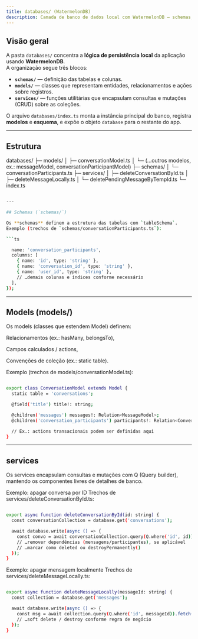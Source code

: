 ```yaml
---
title: databases/ (WatermelonDB)
description: Camada de banco de dados local com WatermelonDB — schemas, models e serviços.
---
```


## Visão geral

A pasta `databases/` concentra a **lógica de persistência local** da aplicação usando **WatermelonDB**.  
A organização segue três blocos:

- **`schemas/`** — definição das tabelas e colunas.
- **`models/`** — classes que representam entidades, relacionamentos e ações sobre registros.
- **`services/`** — funções utilitárias que encapsulam consultas e mutações (CRUD) sobre as coleções.

O arquivo `databases/index.ts` monta a instância principal do banco, registra **modelos** e **esquema**, e expõe o objeto `database` para o restante do app.

---

## Estrutura

databases/
├─ models/
│ ├─ conversationModel.ts
│ └─ (…outros modelos, ex.: messageModel, conversationParticipantModel)
├─ schemas/
│ └─ conversationParticipants.ts
├─ services/
│ ├─ deleteConversationById.ts
│ ├─ deleteMessageLocally.ts
│ └─ deletePendingMessageByTempId.ts
└─ index.ts

```bash

---

## Schemas (`schemas/`)

Os **schemas** definem a estrutura das tabelas com `tableSchema`.  
Exemplo (trechos de `schemas/conversationParticipants.ts`):

```ts

  name: 'conversation_participants',
  columns: [
    { name: 'id', type: 'string' },
    { name: 'conversation_id', type: 'string' },
    { name: 'user_id', type: 'string' },
    // …demais colunas e índices conforme necessário
  ],
});

````

---
## Models (models/)
Os models (classes que estendem Model) definem:

Relacionamentos (ex.: hasMany, belongsTo),

Campos calculados / actions,

Convenções de coleção (ex.: static table).

Exemplo (trechos de models/conversationModel.ts):

```bash

export class ConversationModel extends Model {
  static table = 'conversations';

  @field('title') title!: string;

  @children('messages') messages!: Relation<MessageModel>;
  @children('conversation_participants') participants!: Relation<ConversationParticipantModel>;

  // Ex.: actions transacionais podem ser definidas aqui
}
````
---
## services

Os services encapsulam consultas e mutações com Q (Query builder), mantendo os componentes livres de detalhes de banco.

Exemplo: apagar conversa por ID
Trechos de services/deleteConversationById.ts:

``` bash

export async function deleteConversationById(id: string) {
  const conversationCollection = database.get('conversations');

  await database.write(async () => {
    const convo = await conversationCollection.query(Q.where('id', id)).fetch();
    // …remover dependências (mensagens/participantes), se aplicável
    // …marcar como deleted ou destroyPermanently()
  });
}

````
Exemplo: apagar mensagem localmente
Trechos de services/deleteMessageLocally.ts:

```bash

export async function deleteMessageLocally(messageId: string) {
  const collection = database.get('messages');

  await database.write(async () => {
    const msg = await collection.query(Q.where('id', messageId)).fetch();
    // …soft delete / destroy conforme regra de negócio
  });
}
```